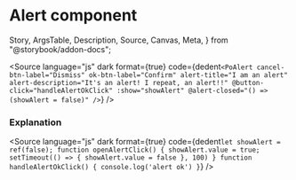 # Alert component

  Story,
  ArgsTable,
  Description,
  Source,
  Canvas,
  Meta,
} from "@storybook/addon-docs";



<Meta title="Components/Alert" component={PoAlert} />

<Description of={PoAlert} />

<Canvas withToolbar>
  <Story id="components-alert--alert" />
</Canvas>

<Source
  language="js"
  dark
  format={true}
  code={dedent`
   <PoAlert
        cancel-btn-label="Dismiss"
        ok-btn-label="Confirm"
        alert-title="I am an alert"
        alert-description="It's an alert! I repeat, an alert!!"
        @button-click="handleAlertOkClick"
        :show="showAlert"
        @alert-closed="() => (showAlert = false)"
    />
  `}
/>

### Explanation

<ArgsTable of={PoAlert} />

<Source
  language="js"
  dark
  format={true}
  code={dedent`
    let showAlert = ref(false);
    function openAlertClick() {
        showAlert.value = true;
        setTimeout(() => {
            showAlert.value = false
        }, 100)
    }
    function handleAlertOkClick() {
        console.log('alert ok')
    }
  `}
/>
